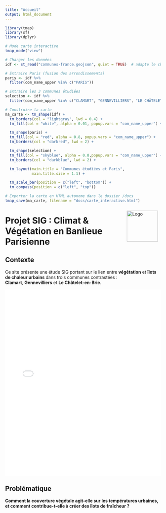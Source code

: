 ```yaml
---
title: "Accueil"
output: html_document
---
```


```r
library(tmap)
library(sf)
library(dplyr)

# Mode carte interactive
tmap_mode("view")

# Charger les données
idf <- st_read("communes-france.geojson", quiet = TRUE)  # adapte le chemin si besoin

# Extraire Paris (fusion des arrondissements)
paris <- idf %>%
  filter(com_name_upper %in% c("PARIS"))

# Extraire les 3 communes étudiées
selection <- idf %>%
  filter(com_name_upper %in% c("CLAMART", "GENNEVILLIERS", "LE CHÂTELET-EN-BRIE"))

# Construire la carte
ma_carte <- tm_shape(idf) +
  tm_borders(col = "lightgray", lwd = 0.4) +
  tm_fill(col = "white", alpha = 0.01, popup.vars = "com_name_upper") +

  tm_shape(paris) +
  tm_fill(col = "red", alpha = 0.8, popup.vars = "com_name_upper") +
  tm_borders(col = "darkred", lwd = 2) +

  tm_shape(selection) +
  tm_fill(col = "skyblue", alpha = 0.8,popup.vars = "com_name_upper") +
  tm_borders(col = "darkblue", lwd = 2) +

  tm_layout(main.title = "Communes étudiées et Paris",
            main.title.size = 1.1) +

  tm_scale_bar(position = c("left", "bottom")) +
  tm_compass(position = c("left", "top"))

# Exporter la carte en HTML autonome dans le dossier /docs
tmap_save(ma_carte, filename = "docs/carte_interactive.html")

```

<img src="logo.jpg" alt="Logo" width="100" style="float:right; margin: 10px;" />

# Projet SIG : Climat & Végétation en Banlieue Parisienne

## Contexte

Ce site présente une étude SIG portant sur le lien entre **végétation** et **îlots de chaleur urbains** dans trois communes contrastées :  
**Clamart**, **Gennevilliers** et **Le Châtelet-en-Brie**.

<iframe src="carte_interactive.html" width="100%" height="600px" frameborder="0"></iframe>

## Problématique

**Comment la couverture végétale agit-elle sur les températures urbaines, et comment contribue-t-elle à créer des îlots de fraîcheur ?**
